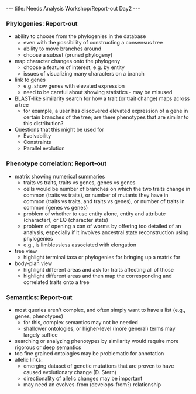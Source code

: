 ---
title: Needs Analysis Workshop/Report-out Day2
---

===Phylogenies: Report-out===

* ability to choose from the phylogenies in the database
** even with the possibility of constructing a consensus tree
** ability to move branches around
** choose a subset (pruned phylogeny)
* map character changes onto the phylogeny
** choose a feature of interest, e.g. by entity
** issues of visualizing many characters on a branch
* link to genes
** e.g. show genes with elevated expression
** need to be careful about showing statistics -  may be misused
* BLAST-like similarity search for how a trait (or trait change) maps across a tree
** for example, a user has discovered elevated expression of a gene in certain branches of the tree; are there phenotypes that are similar to this distribution? 
* Questions that this might be used for
** Evolvability
** Constraints
** Parallel evolution

===Phenotype correlation: Report-out===

* matrix showing numerical summaries
** traits vs traits, traits vs genes, genes vs genes
** cells would be number of branches on which the two traits change in common (traits vs traits), or number of mutants they have in common (traits vs traits, and traits vs genes), or number of traits in common (genes vs genes)
** problem of whether to use entity alone, entity and attribute (character), or EQ (character state)
** problem of opening a can of worms by offering too detailed of an analysis, especially if it involves ancestral state reconstruction using phylogenies 
** e.g., is limblessless associated with elongation
* tree view
** highlight terminal taxa or phylogenies for bringing up a matrix for
* body-plan view
** highlight different areas and ask for traits affecting all of those
** highlight different areas and then map the corresponding and correlated traits onto a tree

===Semantics: Report-out===

* most queries aren't complex, and often simply want to have a list (e.g., genes, phenotypes)
** for this, complex semantics may not be needed
** shallower ontologies, or higher-level (more general) terms may largely suffice 
* searching or analyzing phenotypes by similarity would require more rigorous or deep semantics
* too fine grained ontologies may be problematic for annotation
* allelic links:
** emerging dataset of genetic mutations that are proven to have caused evolutionary change (D. Stern)
** directionality of allelic changes may be important
** may need an evolves-from (develops-from?) relationship